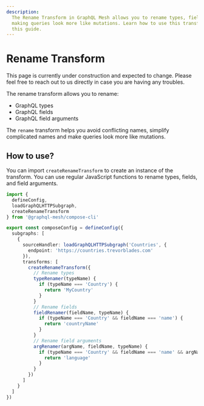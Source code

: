```yaml
---
description:
  The Rename Transform in GraphQL Mesh allows you to rename types, fields, and field arguments,
  making queries look more like mutations. Learn how to use this transform and its RegEx feature in
  this guide.
---
```



# Rename Transform

<Callout>
  This page is currently under construction and expected to change. Please feel free to reach out to
  us directly in case you are having any troubles.
</Callout>

The rename transform allows you to rename:

- GraphQL types
- GraphQL fields
- GraphQL field arguments

The `rename` transform helps you avoid conflicting names, simplify complicated names and make
queries look more like mutations.

## How to use?

You can import `createRenameTransform` to create an instance of the transform. You can use regular
JavaScript functions to rename types, fields, and field arguments.

```ts filename="mesh.config.ts" {13-17}
import {
  defineConfig,
  loadGraphQLHTTPSubgraph,
  createRenameTransform
} from '@graphql-mesh/compose-cli'

export const composeConfig = defineConfig({
  subgraphs: [
    {
      sourceHandler: loadGraphQLHTTPSubgraph('Countries', {
        endpoint: 'https://countries.trevorblades.com'
      }),
      transforms: [
        createRenameTransform({
          // Rename types
          typeRenamer(typeName) {
            if (typeName === 'Country') {
              return 'MyCountry'
            }
          }
          // Rename fields
          fieldRenamer(fieldName, typeName) {
            if (typeName === 'Country' && fieldName === 'name') {
              return 'countryName'
            }
          }
          // Rename field arguments
          argRenamer(argName, fieldName, typeName) {
            if (typeName === 'Country' && fieldName === 'name' && argName === 'lang') {
              return 'language'
            }
          }
        })
      ]
    }
  ]
})
```
